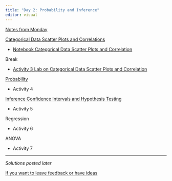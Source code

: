 ```yaml
---
title: "Day 2: Probability and Inference"
editor: visual
---
```


[Notes from Monday](./Notes-From-Monday.html)

[Categorical Data Scatter Plots and Correlations](../Day_1/Activity_3_Categorical_Vars/SLIDES_Day1-Categorial-Data_Correlation.pdf)

<!-- ::: download_btn -->

<!-- ```{r} -->

<!-- #| echo: false -->

<!-- library(downloadthis) -->

<!-- download_link( -->

<!--   link = "https://github.com/HCC-R-Workshop/R-workshop-website/blob/main/Day_1/Activity_3_Categorical_Vars/Notebook_WSDay1_Categorical_Data_ScatterPlots_Correlation.Rmd", -->

<!--   button_label = "Download Categorical Rmd", -->

<!--   button_type = c("success"), -->

<!--   has_icon = TRUE, -->

<!--   icon = "fa fa-save", -->

<!--   self_contained = FALSE -->

<!-- ) -->

<!-- ``` -->

<!-- ::: -->

-   [Notebook Categorical Data Scatter Plots and Correlation](https://drive.google.com/uc?export=download&id=1UDrEYbRr_gSGkxLTPQaNlajx9J1bRAVL)

Break

-   [Activity 3 Lab on Categorical Data Scatter Plots and Correlation](https://drive.google.com/uc?export=download&id=15WwJxqTw7vHn4wNWaeeCge4d6jhRONan)

[Probability](./SLIDES_Day2-Probabilty_CLT.pdf)

-   Activity 4

[Inference Confidence Intervals and Hypothesis Testing](./CI-and-hypothesis-testing.html)

-   Activity 5

Regression

-   Activity 6

ANOVA

-   Activity 7

------------------------------------------------------------------------

*Solutions posted later* <!-- # [Activity 3](./Activity_3_Categorical_Vars/LAB_WSDay1_SOLUTIONS_Categorical-Data_Scatterplots_Correlation.pdf) -->

[If you want to leave feedback or have ideas](https://docs.google.com/document/d/1YnoZr6WPz0dvW3B-PQ_dDob-ieUepgFqYbG8FOzJuFc/edit?usp=sharing)
